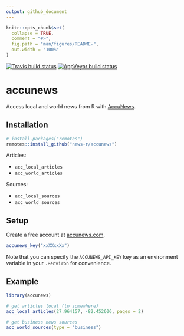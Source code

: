 ```yaml
---
output: github_document
---
```


<!-- README.md is generated from README.Rmd. Please edit that file -->

```r
knitr::opts_chunk$set(
  collapse = TRUE,
  comment = "#>",
  fig.path = "man/figures/README-",
  out.width = "100%"
)
```

<!-- badges: start -->
[![Travis build status](https://travis-ci.org/news-r/accunews.svg?branch=master)](https://travis-ci.org/news-r/accunews)
[![AppVeyor build status](https://ci.appveyor.com/api/projects/status/github/news-r/accunews?branch=master&svg=true)](https://ci.appveyor.com/project/news-r/accunews)
<!-- badges: end -->

# accunews

Access local and world news from R with [AccuNews](https://www.accunewsapp.com).

## Installation

``` r
# install.packages("remotes")
remotes::install_github("news-r/accunews")
```

Articles:

- `acc_local_articles`
- `acc_world_articles`

Sources:

- `acc_local_sources`
- `acc_world_sources`

## Setup

Create a free account at [accunews.com](https://www.accunewsapp.com/api/v1/docs/#authentication).

```r
accunews_key("xxXXxxXx")
```

Note that you can specify the `ACCUNEWS_API_KEY` key as an environment variable in your `.Renviron` for convenience.

## Example

```r
library(accunews)

# get articles local (to somewhere)
acc_local_articles(27.964157, -82.452606, pages = 2)

# get business news sources
acc_world_sources(type = "business")
```